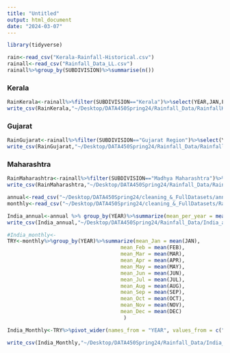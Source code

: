 ```yaml
---
title: "Untitled"
output: html_document
date: "2024-03-07"
---
```


```r
library(tidyverse)
```


```r
rain<-read_csv("Kerala-Rainfall-Historical.csv")
rainall<-read_csv("Rainfall_Data_LL.csv")
rainall%>%group_by(SUBDIVISION)%>%summarise(n())

```


### Kerala 
```r
RainKerala<-rainall%>%filter(SUBDIVISION=="Kerala")%>%select(YEAR,JAN,FEB,MAR,APR,MAY,JUN,JUL,AUG,SEP,OCT,NOV,DEC)%>%pivot_wider(names_from = "YEAR", values_from = c("JAN","FEB","MAR","APR","MAY","JUN","JUL","AUG","SEP","OCT","NOV","DEC"))%>%pivot_longer(cols = everything(), names_to = "month_year", values_to = "Rainfall")%>%separate(month_year, into = c("Month", "Year"), sep = "_")%>% arrange(Year)
write_csv(RainKerala,"~/Desktop/DATA450Spring24/Rainfall_Data/RainfallKerala.csv")
```
### Gujarat
```r
RainGujarat<-rainall%>%filter(SUBDIVISION=="Gujarat Region")%>%select(YEAR,JAN,FEB,MAR,APR,MAY,JUN,JUL,AUG,SEP,OCT,NOV,DEC)%>%pivot_wider(names_from = "YEAR", values_from = c("JAN","FEB","MAR","APR","MAY","JUN","JUL","AUG","SEP","OCT","NOV","DEC"))%>%pivot_longer(cols = everything(), names_to = "month_year", values_to = "Rainfall")%>%separate(month_year, into = c("Month", "Year"), sep = "_")%>% arrange(Year)
write_csv(RainGujarat,"~/Desktop/DATA450Spring24/Rainfall_Data/RainfallGujarat.csv")
```


### Maharashtra 
```r
RainMaharashtra<-rainall%>%filter(SUBDIVISION=="Madhya Maharashtra")%>%select(YEAR,JAN,FEB,MAR,APR,MAY,JUN,JUL,AUG,SEP,OCT,NOV,DEC)%>%pivot_wider(names_from = "YEAR", values_from = c("JAN","FEB","MAR","APR","MAY","JUN","JUL","AUG","SEP","OCT","NOV","DEC"))%>%pivot_longer(cols = everything(), names_to = "month_year", values_to = "Rainfall")%>%separate(month_year, into = c("Month", "Year"), sep = "_")%>% arrange(Year)
write_csv(RainMaharashtra,"~/Desktop/DATA450Spring24/Rainfall_Data/RainfallMaharashtra.csv")
```


```r
annual<-read_csv("~/Desktop/DATA450Spring24/cleaning_&_FullDatasets/annualrainfall.csv")
monthly<-read_csv("~/Desktop/DATA450Spring24/cleaning_&_FullDatasets/Rainfall_Data_LL.csv")
```


```r
India_annual<-annual %>% group_by(YEAR)%>%summarize(mean_per_year = mean(ANNUAL))
write_csv(India_annual,"~/Desktop/DATA450Spring24/Rainfall_Data/India_annual.csv")

```

```r
#India_monthly<-
TRY<-monthly%>%group_by(YEAR)%>%summarize(mean_Jan = mean(JAN),
                                     mean_Feb = mean(FEB),
                                     mean_Mar = mean(MAR),
                                     mean_Apr = mean(APR),
                                     mean_May = mean(MAY),
                                     mean_Jun = mean(JUN),
                                     mean_Jul = mean(JUL),
                                     mean_Aug = mean(AUG),
                                     mean_Sep = mean(SEP),
                                     mean_Oct = mean(OCT),
                                     mean_Nov = mean(NOV),
                                     mean_Dec = mean(DEC)
                                      )
```

```r
India_Monthly<-TRY%>%pivot_wider(names_from = "YEAR", values_from = c("mean_Jan","mean_Feb","mean_Mar","mean_Apr","mean_May","mean_Jun","mean_Jul","mean_Aug","mean_Sep","mean_Oct","mean_Nov","mean_Dec"))%>%pivot_longer(cols = everything(), names_to = "mean_month_year", values_to = "Rainfall")%>%separate(mean_month_year, into = c("Mean","Month", "Year"), sep = "_")%>% select(-Mean)%>%arrange(Year)
```

```r
write_csv(India_Monthly,"~/Desktop/DATA450Spring24/Rainfall_Data/India_monthly.csv")
```

